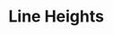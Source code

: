 



<Meta
  title="Real System/Theming/Token List/Line Heights"
  parameters={makeMdxParameters()}
/>

# Line Heights

<RealSystemProvider>
  <TokenSearch scale="lineHeights" />
</RealSystemProvider>
